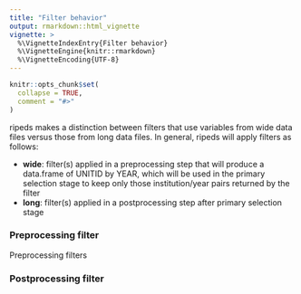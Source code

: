 ```yaml
---
title: "Filter behavior"
output: rmarkdown::html_vignette
vignette: >
  %\VignetteIndexEntry{Filter behavior}
  %\VignetteEngine{knitr::rmarkdown}
  %\VignetteEncoding{UTF-8}
---
```


```r
knitr::opts_chunk$set(
  collapse = TRUE,
  comment = "#>"
)
```

ripeds makes a distinction between filters that use variables from wide data
files versus those from long data files. In general, ripeds will apply filters
as follows:

- **wide**: filter(s) applied in a preprocessing step that will produce a
  data.frame of UNITID by YEAR, which will be used in the primary selection
  stage to keep only those institution/year pairs returned by the filter
- **long**: filter(s) applied in a postprocessing step after primary selection
  stage
  
### Preprocessing filter

Preprocessing filters 

### Postprocessing filter

